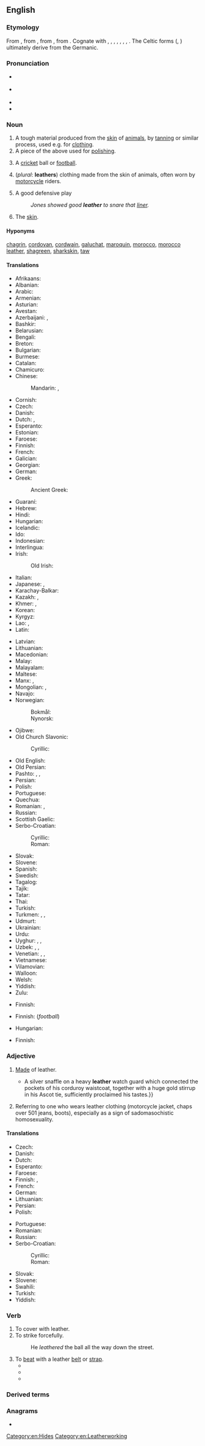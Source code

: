 ==English==
{{wikipedia}}

===Etymology===
From {{inh|en|enm|lether}}, from {{inh|en|ang|leþer||leather}}, from {{inh|en|gem-pro|*leþrą||leather}}, from {{inh|en|ine-pro|*létrom||leather}}. Cognate with {{cog|fy|leare||leather}}, {{cog|nds|Leder||leather}}, {{cog|nl|leder}}, {{m|nl|leer||leather}}, {{cog|de|Leder||leather}}, {{cog|da|læder||leather}}, {{cog|sv|läder||leather}}, {{cog|is|leður||leather}}. The Celtic forms ({{cog|cy|lledr}}, {{cog|sga|lethar}}) ultimately derive from the Germanic.

===Pronunciation===
* {{a|RP}} {{IPA|/ˈlɛðə/|lang=en}}
* {{a|GA}} {{IPA|/ˈlɛðɚ/|lang=en}}
* {{audio|en-us-leather.ogg|Audio (US)|lang=en}}
* {{rhymes|ɛðə(ɹ)|lang=en}}

===Noun===
{{en-noun|~}}

# A tough material produced from the [[skin]] of [[animal]]s, by [[tan]]ning or similar process, used e.g. for [[clothing]].
# A piece of the above used for [[polish]]ing.
# {{lb|en|colloquial}} A [[cricket]] ball or [[football]].
# (''plural'': '''leathers''') clothing made from the skin of animals, often worn by [[motorcycle]] riders.
# {{lb|en|baseball}} A good defensive play
#: ''Jones showed good '''leather''' to snare that [[liner]].''
# {{lb|en|dated|humorous}} The [[skin]].

====Hyponyms====
{{sense|types of leather}} [[chagrin]], [[cordovan]], [[cordwain]], [[galuchat]], [[maroquin]], [[morocco]], [[morocco leather]], [[shagreen]], [[sharkskin]], [[taw]]

====Translations====
{{trans-top|material produced by tanning animal skin}}
* Afrikaans: {{t+|af|leer}}
* Albanian: {{t+|sq|lëkurë|f}}
* Arabic: {{t|ar|جِلْد|m}}
* Armenian: {{t+|hy|կաշի}}
* Asturian: {{t|ast|cueru|m}}
* Avestan: {{t|ae|𐬗𐬀𐬭𐬆𐬨𐬀𐬥-}}
* Azerbaijani: {{t+|az|dəri}}, {{t+|az|gön}}
* Bashkir: {{t|ba|күн|sc=Cyrl}}
* Belarusian: {{t|be|ску́ра|f|sc=Cyrl}}
* Bengali: {{t|bn|চামড়া|tr=camŗa|sc=Beng}}
* Breton: {{t+|br|lêr|m}}
* Bulgarian: {{t+|bg|ко́жа|f|sc=Cyrl}}
* Burmese: {{t+|my|သားရေ|sc=Mymr}}
* Catalan: {{t+|ca|cuir|m}}
* Chamicuro: {{t|ccc|shama}}
* Chinese:
*: Mandarin: {{t+|cmn|皮革|tr=pígé|sc=Hani}}, {{t+|cmn|皮|tr=pí|sc=Hani}}
* Cornish: {{t|kw|ledher|m}}
* Czech: {{t+|cs|kůže|f}}
* Danish: {{t+|da|læder|n}}
* Dutch: {{t+|nl|leer|n}}, {{t+|nl|leder|n}} {{qualifier|formal}}
* Esperanto: {{t|eo|ledo}}
* Estonian: {{t+|et|nahk}}
* Faroese: {{t|fo|leður|n}}
* Finnish: {{t+|fi|nahka}}
* French: {{t+|fr|cuir|m}}
* Galician: {{t+|gl|coiro|m}}
* Georgian: {{t|ka|ტყავი|sc=Geor}}
* German: {{t+|de|Leder|n}}
* Greek: {{t+|el|δέρμα|n|sc=Grek}}
*: Ancient Greek: {{t|grc|βύρσα|f|sc=polytonic}}
* Guaraní: {{t|gn|pire}}
* Hebrew: {{t+|he|עוֹר|tr=or|sc=Hebr}}
* Hindi: {{t+|hi|चमड़ा|f}}
* Hungarian: {{t+|hu|bőr}}
* Icelandic: {{t+|is|leður|n}}
* Ido: {{t+|io|ledro}}
* Indonesian: {{t+|id|kulit}}
* Interlingua: {{t|ia|corio}}
* Irish: {{t|ga|leathar|m}}
*: Old Irish: {{t|sga|lethar}}
* Italian: {{t+|it|cuoio|m}}
* Japanese: {{t+|ja|皮革|tr=ひかく, hikaku|sc=Jpan}}, {{t+|ja|革|tr=かわ, kawa|sc=Jpan}}
* Karachay-Balkar: {{t|krc|тери|sc=Cyrl}}
* Kazakh: {{t+|kk|тері|sc=Cyrl}}, {{t|kk|көн|sc=Cyrl}}
* Khmer: {{t+|km|ស្បែក|tr=sbaek|sc=Khmr}}, {{t|km|ស្បែកសត្វ|tr=sbaek sat|sc=Khmr}}
* Korean: {{t+|ko|가죽}}
* Kyrgyz: {{t+|ky|тери|sc=Cyrl}}
* Lao: {{t|lo|ຫນັງ|sc=Laoo}}, {{t+|lo|ໜັງສັດ|sc=Laoo}}
* Latin: {{t|la|cutis|f}}
{{trans-mid}}
* Latvian: {{t+|lv|āda|f}}
* Lithuanian: {{t+|lt|oda|f}}
* Macedonian: {{t|mk|ко́жа|f|sc=Cyrl}}
* Malay: {{t|ms|kulit}}
* Malayalam: {{t|ml|തോല്‍}}
* Maltese: {{t|mt|ġilda|f}}
* Manx: {{t|gv|lhiare}}, {{t|gv|liare}}
* Mongolian: {{t+|mn|савхи|sc=Cyrl}}, {{t+|mn|арьс|sc=Cyrl}}
* Navajo: {{t|nv|akał}}
* Norwegian:
*: Bokmål: {{t|nb|lær|n}}
*: Nynorsk: {{t|nn|lêr|n}}
* Ojibwe: {{t|oj|bashkwegin}}
* Old Church Slavonic:
*: Cyrillic: {{t|cu|кожа|f|sc=Cyrs}}
* Old English: {{t|ang|leþer|n}}
* Old Persian: {{t|peo|čarman-|sc=Xpeo}}
* Pashto: {{t|ps|چرم|m|tr=čarm}}, {{t|ps|سختیان|m|tr=saxtyãn}}, {{t|ps|وژن|m|tr=wẑǝn}}
* Persian: {{t+|fa|چرم|tr=čarm}}
* Polish: {{t+|pl|skóra|f}}
* Portuguese: {{t+|pt|couro|m}}
* Quechua: {{t|qu|qara}}
* Romanian: {{t+|ro|piele|f}}, {{t|ro|piele de animal|f}}
* Russian: {{t+|ru|ко́жа|f}}
* Scottish Gaelic: {{t|gd|leathar|m}}
* Serbo-Croatian:
*: Cyrillic: {{t|sh|кожа|f}}
*: Roman: {{t+|sh|koža|f}}
* Slovak: {{t+|sk|koža|f}}
* Slovene: {{t+|sl|usnje|n}}
* Spanish: {{t+|es|cuero|m}}
* Swedish: {{t+|sv|läder|n}}
* Tagalog: {{t|tl|katad}}
* Tajik: {{t|tg|чарм|sc=Cyrl}}
* Tatar: {{t+|tt|күн|sc=Cyrl}}
* Thai: {{t+|th|หนัง}}
* Turkish: {{t+|tr|deri}}
* Turkmen: {{t|tk|deri}}, {{t|tk|gön}}, {{t|tk|gaýyş}}
* Udmurt: {{t|udm|ку}}
* Ukrainian: {{t|uk|шкі́ра|f|sc=Cyrl}}
* Urdu: {{t|ur|چمڑا|f|tr=camṛā|sc=ur-Arab}}
* Uyghur: {{t|ug|تېرە|sc=ug-Arab}}, {{t|ug|خۇرۇم}}, {{t|ug|كۆن}}
* Uzbek: {{t+|uz|charm}}, {{t+|uz|teri}}, {{t+|uz|koʻn}}
* Venetian: {{t+|vec|curame|m}}, {{t+|vec|curam|m}}, {{t|vec|corame|m}}
* Vietnamese: {{t+|vi|da thuộc}}
* Vilamovian: {{t|wym|łaoder|n}}
* Walloon: {{t+|wa|cur|m}}
* Welsh: {{t+|cy|lledr|m}}
* Yiddish: {{t|yi|לעדער|sc=Hebr}}
* Zulu: {{t+|zu|isikhumba|c7|c8}}
{{trans-bottom}}

{{trans-top|piece of leather used for polishing}}
* Finnish: {{t+|fi|säämiskä}}
{{trans-mid}}
{{trans-bottom}}

{{trans-top|colloquial: cricket ball or football}}
* Finnish: {{t+|fi|nahkakuula}} (''football'')
{{trans-mid}}
* Hungarian: {{t+|hu|bőr}}
{{trans-bottom}}

{{trans-top|leather clothing}}
* Finnish: {{t|fi|nahkavaatteet}}
{{trans-mid}}
{{trans-bottom}}

{{trans-top|baseball: good defensive play}}
{{trans-mid}}
{{trans-bottom}}

===Adjective===
{{en-adj|-}}

# [[made|Made]] of leather.
#* {{quote-book|year=1898|author={{w|Winston Churchill (novelist)|Winston Churchill}}
|title={{w|The Celebrity}}|chapter=2
|passage=Sunning himself on the board steps, I saw for the first time Mr. Farquhar Fenelon Cooke.{{...}}A silver snaffle on a heavy '''leather''' watch guard which connected the pockets of his corduroy waistcoat, together with a huge gold stirrup in his Ascot tie, sufficiently proclaimed his tastes.}}
# Referring to one who wears leather clothing (motorcycle jacket, chaps over 501 jeans, boots), especially as a sign of sadomasochistic homosexuality.

====Translations====
{{trans-top|made of leather}}
* Czech: {{t+|cs|kožený}}
* Danish: {{t|da|læder-}}
* Dutch: {{t+|nl|leren}}
* Esperanto: {{t+|eo|leda}}
* Faroese: {{t|fo|leður-}}
* Finnish: {{t+|fi|nahka|alt=nahka-}}, {{t+|fi|nahkainen}}
* French: {{t|fr|de cuir}}
* German: {{t+|de|ledern}}
* Lithuanian: {{t|lt|odinis}}
* Persian: {{t+|fa|چرمی|tr=charmi}}
* Polish: {{t+|pl|skórzany}}
{{trans-mid}}
* Portuguese: {{t|pt|[[de]] [[couro]]}}
* Romanian: {{qualifier|fabricat}} {{t+check|ro|piele|alt=din piele}} <!-- was "din [[piele]]" - assumed inflected form or vocalised spelling; please verify if linking is acceptable. see [[User:Kephir/gadgets/xte#Translation_fixing]] -->
* Russian: {{t+|ru|ко́жаный}}
* Serbo-Croatian:
*: Cyrillic: {{t|sh|кожни|m}}
*: Roman: {{t+|sh|kožni|m}}
* Slovak: {{t|sk|kožený}}
* Slovene: {{t|sl|usnjen}}
* Swahili: {{t|sw|a ngozi|alt=-a ngozi}}
* Turkish: {{t+|tr|deri}}
* Yiddish: {{t|yi|לעדערן}}
{{trans-bottom}}

===Verb===
{{en-verb}}

# To cover with leather.
# To strike forcefully.
#: He ''leathered'' the ball all the way down the street.
# To [[beat]] with a leather [[belt]] or [[strap]].
#* {{quote-book|year=1806|title=The New Annual Register|author=Andrew Kippis|passage=My father was very angry with me— -he took and '''leathered''' ( beat) me, because I ran away from my school ; for I did run away from my school ; he took and tied me up on a Sunday morning, '''leathered''' me a Friday night, and Saturday night : I was stripped naked when he '''leathered''' me on Friday night, and Saturday; my father told me to strip myself, and he '''leathered''' me, it was with a whip; but I do not know where he got the whip; he tied me with my arms extended so -- (spreading out her arms to their extremity, as if they were to be nailed upon a cross) -- My legs were tied too -- I was at the bottom of the dresser.}}
#* {{quote-book|year=2005|title=Betrayed|author=H. Salisbury|page=4|ISBN=0595341055|passage=My father was furious with me and reached for the strap. He brutally '''leathered''' me with it before sending me to bed for the night.}}
#* {{quote-book|year=2011|title=Agnes Owens: The Complete Novellas|author=Agnes Owens|ISBN=0857901397|passage=Anyway, bums were always on view in our family, getting '''leathered''' with a heavy belt.}}

===Derived terms===
{{der3|title=Terms derived from the adjective, noun, or verb ''leather''|lang=en
|hell-for-leather
|leatherback
|leatherette
|leatherhead
|leatherjacket<!--a type of fish-->
|leather jacket<!--a jacket made of leather-->
|leather-lunged
|leathern
|leathery
|slap leather
|stirrup leather <!-- the strap which hangs the stirrup from the saddle -->
|spur-leather
|wash-leather
}}

===Anagrams===
* {{anagrams|en|Tar Heel|Tarheel|haltere|lethera}}

[[Category:en:Hides]]
[[Category:en:Leatherworking]]